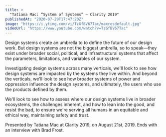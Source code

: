 ```yaml
---
title: >
  "Tatiana Mac: “System of Systems” — Clarity 2019"
publishedAt: "2020-07-29T17:47:20Z"
image: "https://i.ytimg.com/vi/TzGfBV67Tac/maxresdefault.jpg"
videoUrl: "https://www.youtube.com/watch?v=TzGfBV67Tac"
---
```


Design systems create an umbrella to to define the future of our design work. But design systems are not the biggest umbrella, so to speak—they exist under broader social, political, and infrastructural systems that affect the parameters, limitations, and variables of our system.

Investigating design systems across many verticals, we'll look to see how design systems are impacted by the systems they live within. And beyond the verticals, we'll look to see how broader systems of power and oppression influence the design systems, and ultimately, the users who use the products defined by them.

We'll look to see how to assess where our design systems live in broader ecosystems, the challenges inherent, and how to lean into the good, and resist the bad, to ensure we're serving all humans in an equitable and ethical way, maintaining safety and trust.

Presented by Tatiana Mac at Clarity 2019, on August 21st, 2019. Ends with an interview with Brad Frost.
